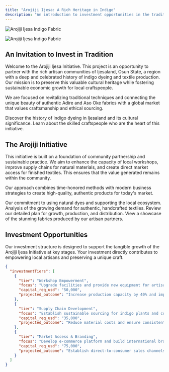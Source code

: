 ```yaml
---
title: "Arojiji Ijesa: A Rich Heritage in Indigo"
description: "An introduction to investment opportunities in the traditional indigo dye and fabric craftsmanship of Ijesaland, Osun State."
---
```


<img
  className="block dark:hidden"
  src="https://placehold.co/1200x600/E0F2FE/0C4A6E?text=Ijesa+Indigo+Craft"
  alt="Arojiji Ijesa Indigo Fabric"
/>

<img
  className="hidden dark:block"
  src="https://placehold.co/1200x600/082F49/E0F2FE?text=Ijesa+Indigo+Craft"
  alt="Arojiji Ijesa Indigo Fabric"
/>

## An Invitation to Invest in Tradition

Welcome to the Arojiji Ijesa Initiative. This project is an opportunity to partner with the rich artisan communities of Ijesaland, Osun State, a region with a deep and celebrated history of indigo dyeing and textile production. Our mission is to preserve this valuable cultural heritage while fostering sustainable economic growth for local craftspeople.

We are focused on revitalizing traditional techniques and connecting the unique beauty of authentic Adire and Aso Oke fabrics with a global market that values craftsmanship and ethical sourcing.

<CardGroup cols={2}>
  <Card title="Our Heritage" icon="book" href="/docs/heritage">
    Discover the history of indigo dyeing in Ijesaland and its cultural significance.
  </Card>
  <Card title="Meet the Artisans" icon="users" href="/docs/artisans">
    Learn about the skilled craftspeople who are the heart of this initiative.
  </Card>
</CardGroup>

## The Arojiji Initiative

This initiative is built on a foundation of community partnership and sustainable practice. We aim to enhance the capacity of local workshops, improve supply chains for natural materials, and create direct market access for finished textiles. This ensures that the value generated remains within the community.

Our approach combines time-honored methods with modern business strategies to create high-quality, authentic products for today's market.

<CardGroup cols={2}>
  <Card title="Sustainable Practices" icon="leaf" href="/docs/sustainability">
    Our commitment to using natural dyes and supporting the local ecosystem.
  </Card>
  <Card title="Market Opportunities" icon="store" href="/docs/market">
    Analysis of the growing demand for authentic, handcrafted textiles.
  </Card>
  <Card title="Our Business Plan" icon="briefcase" href="/reference/business-plan">
    Review our detailed plan for growth, production, and distribution.
  </Card>
  <Card title="Gallery" icon="image" href="/gallery">
    View a showcase of the stunning fabrics produced by our artisan partners.
  </Card>
</CardGroup>

## Investment Opportunities

Our investment structure is designed to support the tangible growth of the Arojiji Ijesa Initiative at key stages. Your investment directly contributes to empowering local artisans and preserving a unique craft.

```json
{
  "investmentTiers": [
    {
      "tier": "Workshop Empowerment",
      "focus": "Upgrade facilities and provide new equipment for artisan cooperatives.",
      "capital_req_usd": "50,000",
      "projected_outcome": "Increase production capacity by 40% and improve quality control."
    },
    {
      "tier": "Supply Chain Development",
      "focus": "Establish sustainable sourcing for indigo plants and cotton.",
      "capital_req_usd": "35,000",
      "projected_outcome": "Reduce material costs and ensure consistent supply for workshops."
    },
    {
      "tier": "Market Access & Branding",
      "focus": "Develop e-commerce platform and build international brand presence.",
      "capital_req_usd": "75,000",
      "projected_outcome": "Establish direct-to-consumer sales channels and secure partnerships with global designers."
    }
  ]
}
```